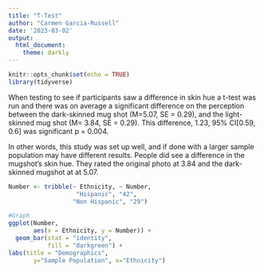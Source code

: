 ```yaml
---
title: "T-Test"
author: "Carmen Garcia-Russell"
date: '2023-03-02'
output:
  html_document:
    theme: darkly
---
```


```r
knitr::opts_chunk$set(echo = TRUE)
library(tidyverse)
```

When testing to see if participants saw a difference in skin hue a t-test was run and there was on average a significant difference on the perception between the dark-skinned mug shot (M=5.07, SE = 0.29), and the light-skinned mug shot (M= 3.84, SE = 0.29). This difference, 1.23, 95% CI[0.59, 0.6] was significant p = 0.004.

In other words, this study was set up well, and if done with a larger sample population may have different results. People did see a difference in the mugshot's skin hue. They rated the original photo at 3.84 and the dark-skinned mugshot at at 5.07.

```r
Number <- tribble(~ Ethnicity, ~ Number,
                   "Hispanic", "42",
                  "Non Hispanic", "29")

#Graph
ggplot(Number,
       aes(x = Ethnicity, y = Number)) +
  geom_bar(stat = "identity",
           fill = "darkgreen") +
labs(title = "Demographics",
       y="Sample Population", x="Ethnicity")

```